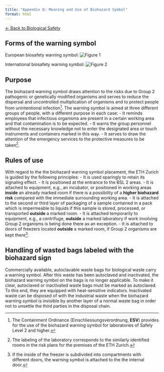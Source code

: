 ```yaml
---
title: "Appendix 8: Meaning and Use of Biohazard Symbol"
format: html
---
```


[← Back to Biological Safety](../biological-safety.qmd)


## Forms of the warning symbol

European biosafety warning symbol:  ![Figure 1](https://github.com/Global-Health-Engineering/group-safety/blob/main/media/EU_biosafety.png)

International biosafety warning symbol:  ![Figure 2](https://github.com/Global-Health-Engineering/group-safety/blob/main/media/international_biosafety.png)

## Purpose

The biohazard warning symbol draws attention to the risks due to Group 2 pathogenic or genetically modified organisms and serves to reduce the dispersal and uncontrolled multiplication of organisms and to protect people from unintentional infection[^1]. The warning symbol is aimed at three different groups of people, with a different purpose in each case:
- It reminds employees that infectious organisms are present in a certain working area and that contamination is to be expected.
- It warns the group personnel without the necessary knowledge not to enter the designated area or touch instruments and containers marked in this way.
- It serves to draw the attention of the emergency services to the protective measures to be taken[^2].

## Rules of use

With regard to the the biohazard warning symbol placement, the ETH Zurich is guided by the following principles:
- It is used sparingly to retain its signaling effect.
- It is positioned at the entrance to the BSL 2 areas.
- It is attached to equipment, e.g., an incubator, or positioned in working areas **inside** an already marked room if there is a possibility of a **higher biohazard risk** compared with the immediate surrounding working area.
- It is attached to the second or third layer of packaging of a sample contained in a pack which is impermeable to liquids if this sample is stored, processed, or transported **outside** a marked room.
- It is attached temporarily to equipment, e.g., a centrifuge, **outside** a marked laboratory if work involving Group 2 organisms is being done there as an exception.
- It is attached to doors of freezers located **outside** a marked room, if Group 2 organisms are kept there[^3].

## Handling of wasted bags labeled with the biohazard sign

Commercially available, autoclavable waste bags for biological waste carry a warning symbol. After this waste has been autoclaved and inactivated, the biohazard warning symbol on the bags is no longer applicable. To make it clear, autoclaved or inactivated waste bags must be marked as autoclaved. To this end, they are equipped with heat-sensitive indicators. Inactivated waste can be disposed of with the industrial waste when the biohazard warning symbol is invisible by another layer of a normal waste bag in order not to unsettle the third parties in the disposal chain.


[^1]: The Containment Ordinance (Einschliessungsverordnung, **ESV**) provides for the use of the biohazard warning symbol for laboratories of Safely Level 2 and higher. 
[^2]: The labeling of the laboratory corresponds to the similarly identified rooms in the risk plans for the premises of the ETH Zurich.
[^3]: If the inside of the freezer is subdivided into compartments with different doors, the warning symbol is attached to the the internal door.
